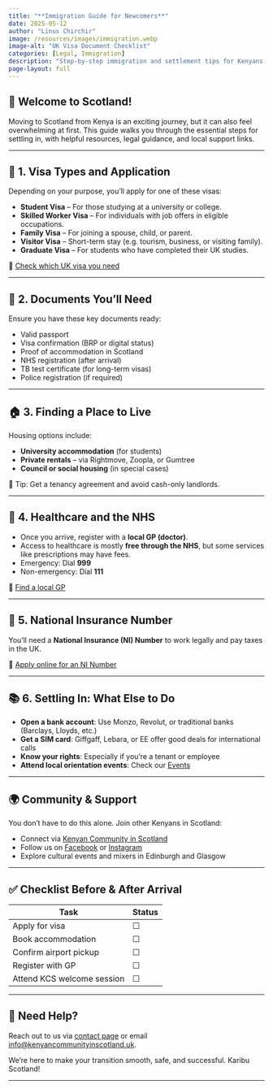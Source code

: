 ```yaml
---
title: "**Immigration Guide for Newcomers**"
date: 2025-05-12
author: "Linus Chirchir"
image: /resources/images/immigration.webp
image-alt: "UK Visa Document Checklist"
categories: [Legal, Immigration]
description: "Step-by-step immigration and settlement tips for Kenyans moving to Scotland."
page-layout: full
---
```


## 🛬 Welcome to Scotland!

Moving to Scotland from Kenya is an exciting journey, but it can also feel overwhelming at first. This guide walks you through the essential steps for settling in, with helpful resources, legal guidance, and local support links.

---

## 📌 1. Visa Types and Application

Depending on your purpose, you’ll apply for one of these visas:

- **Student Visa** – For those studying at a university or college.
- **Skilled Worker Visa** – For individuals with job offers in eligible occupations.
- **Family Visa** – For joining a spouse, child, or parent.
- **Visitor Visa** – Short-term stay (e.g. tourism, business, or visiting family).
- **Graduate Visa** – For students who have completed their UK studies.

🔗 [Check which UK visa you need](https://www.gov.uk/check-uk-visa)

---

## 📄 2. Documents You’ll Need

Ensure you have these key documents ready:

- Valid passport  
- Visa confirmation (BRP or digital status)  
- Proof of accommodation in Scotland  
- NHS registration (after arrival)  
- TB test certificate (for long-term visas)  
- Police registration (if required)  

---

## 🏠 3. Finding a Place to Live

Housing options include:

- **University accommodation** (for students)  
- **Private rentals** – via Rightmove, Zoopla, or Gumtree  
- **Council or social housing** (in special cases)

📌 Tip: Get a tenancy agreement and avoid cash-only landlords.

---

## 🏥 4. Healthcare and the NHS

- Once you arrive, register with a **local GP (doctor)**.
- Access to healthcare is mostly **free through the NHS**, but some services like prescriptions may have fees.
- Emergency: Dial **999**  
- Non-emergency: Dial **111**

🔗 [Find a local GP](https://www.nhsinform.scot/scotlands-service-directory/gp-practices)

---

## 💼 5. National Insurance Number

You’ll need a **National Insurance (NI) Number** to work legally and pay taxes in the UK.

🔗 [Apply online for an NI Number](https://www.gov.uk/apply-national-insurance-number)

---

## 📚 6. Settling In: What Else to Do

- **Open a bank account**: Use Monzo, Revolut, or traditional banks (Barclays, Lloyds, etc.)
- **Get a SIM card**: Giffgaff, Lebara, or EE offer good deals for international calls
- **Know your rights**: Especially if you're a tenant or employee
- **Attend local orientation events**: Check our [Events](../events/index.qmd)

---

## 🌍 Community & Support

You don’t have to do this alone. Join other Kenyans in Scotland:

- Connect via [Kenyan Community in Scotland](https://kenyancommunityinscotland.uk/)
- Follow us on [Facebook](https://www.facebook.com/KenyanCommunityInScotland) or [Instagram](https://www.instagram.com/kenyancommunityinscotland)
- Explore cultural events and mixers in Edinburgh and Glasgow

---

## ✅ Checklist Before & After Arrival

| Task | Status |
|------|--------|
| Apply for visa | ☐ |
| Book accommodation | ☐ |
| Confirm airport pickup | ☐ |
| Register with GP | ☐ |
| Attend KCS welcome session | ☐ |

---

## 🤝 Need Help?

Reach out to us via [contact page](../contact.qmd) or email [info@kenyancommunityinscotland.uk](mailto:info@kenyancommunityinscotland.uk).

We’re here to make your transition smooth, safe, and successful. Karibu Scotland!

---